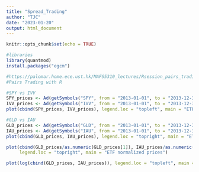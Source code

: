 ```yaml
---
title: "Spread_Trading"
author: "TJC"
date: "2023-01-20"
output: html_document
---
```


```r
knitr::opts_chunk$set(echo = TRUE)

#libraries
library(quantmod)
install.packages("egcm")

```

```r

#https://palomar.home.ece.ust.hk/MAFS5310_lectures/Rsession_pairs_trading_with_R.html
#Pairs Trading with R

#SPY vs IVV
SPY_prices <- Ad(getSymbols("SPY", from = "2013-01-01", to = "2013-12-31", auto.assign = FALSE))
IVV_prices <- Ad(getSymbols("IVV", from = "2013-01-01", to = "2013-12-31", auto.assign = FALSE))
plot(cbind(SPY_prices, IVV_prices), legend.loc = "topleft", main = "ETF prices")

#GLD vs IAU
GLD_prices <- Ad(getSymbols("GLD", from = "2013-01-01", to = "2013-12-31", auto.assign = FALSE))
IAU_prices <- Ad(getSymbols("IAU", from = "2013-01-01", to = "2013-12-31", auto.assign = FALSE))
plot(cbind(GLD_prices, IAU_prices), legend.loc = "topright", main = "ETF prices")

plot(cbind(GLD_prices/as.numeric(GLD_prices[1]), IAU_prices/as.numeric(IAU_prices[1])), 
     legend.loc = "topright", main = "ETF normalized prices")

plot(log(cbind(GLD_prices, IAU_prices)), legend.loc = "topleft", main = "ETF log-prices")

```








